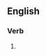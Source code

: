 ==English==
{{wikipedia|dab=conferencing}}

===Verb===
{{head|en|verb form}}

# {{present participle of|conference|lang=en|nocat=1}}